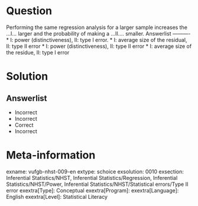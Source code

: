 Question
========

Performing the same regression analysis for a larger sample increases the ...I...  larger and the probability of making a ...II.... smaller. 
Answerlist
----------
* I: power (distinctiveness), II: type I error.
* I: average size of the residual, II: type II error
* I: power (distinctiveness), II: type II error
* I: average size of the residue, II: type I error

Solution
========

Answerlist
----------
* Incorrect
* Incorrect
* Correct
* Incorrect

Meta-information
================
exname: vufgb-nhst-009-en
extype: schoice
exsolution: 0010
exsection: Inferential Statistics/NHST, Inferential Statistics/Regression, Inferential Statistics/NHST/Power, Inferential Statistics/NHST/Statistical errors/Type II error
exextra[Type]: Conceptual
exextra[Program]: 
exextra[Language]: English
exextra[Level]: Statistical Literacy
